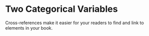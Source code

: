 # Two Categorical Variables

Cross-references make it easier for your readers to find and link to elements in your book.